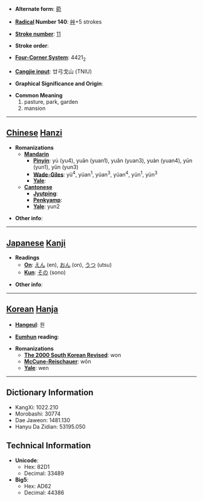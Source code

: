 * '''Alternate form''': [[菀]]

* '''[[Wiktionary:Chinese radical index| Radical]] Number 140''': [[Wiktionary:Chinese radical index 艸|艸]]+5 strokes

* '''[[Wiktionary:Chinese total strokes index|Stroke number]]''': [[Wiktionary:Chinese total strokes index 11|11]]

* '''Stroke order''': 

* '''[[Wiktionary:Chinese four corner index|Four-Corner System]]''': 4421<sub>2</sub>

* '''[[Wiktionary:Chinese Cangjie index|Cangjie input]]''': 廿弓戈山 (TNIU)

* '''Graphical Significance and Origin''': 

* '''Common Meaning'''
*#pasture, park, garden
*# mansion


----

== [[Chinese]] [[Hanzi]] ==

* '''Romanizations'''
** '''[[Mandarin]]'''
*** '''[[Pinyin]]''': yù (yu4), yuān (yuan1), yuǎn (yuan3), yuàn (yuan4), yūn (yun1), yǔn (yun3)
*** '''[[Wade-Giles]]''': yü<sup>4</sup>, yüan<sup>1</sup>, yüan<sup>3</sup>, yüan<sup>4</sup>, yün<sup>1</sup>, yün<sup>3</sup>
*** '''[[Yale]]''': 
** '''[[Cantonese]]'''
*** '''[[Jyutping]]''':
*** '''[[Penkyamp]]''': 
*** '''[[Yale]]''': yun2

* '''Other info''': 

----

== [[Japanese]] [[Kanji]] ==

* '''Readings'''
** '''[[On]]''': [[えん]] (en), [[おん]] (on), [[うつ]] (utsu)
** '''[[Kun]]''': [[その]] (sono)

* '''Other info''':  

----

== [[Korean]] [[Hanja]] ==

* '''[[Hangeul]]''': 원

* '''[[Eumhun]] reading''': 

* '''Romanizations'''
** '''[[The 2000 South Korean Revised Romanization|The 2000 South Korean Revised]]''': won
** '''[[McCune-Reischauer]]''': wŏn
** '''[[Yale]]''': wen

----

== Dictionary Information ==

* KangXi: 1022.210
* Morobashi: 30774
* Dae Jaweon: 1481.130
* Hanyu Da Zidian: 53195.050

== Technical Information ==

* '''Unicode''':
** Hex: 82D1
** Decimal: 33489
* '''Big5''':
** Hex: AD62
** Decimal: 44386